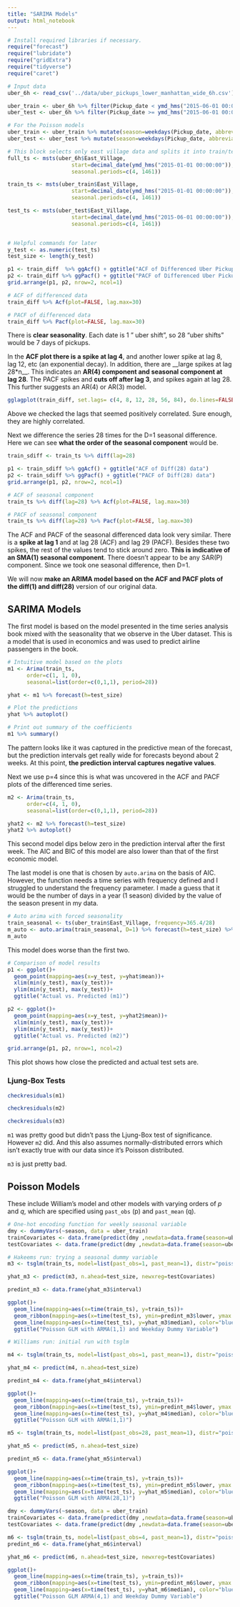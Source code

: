 ```yaml
---
title: "SARIMA Models"
output: html_notebook
---
```


```r
# Install required libraries if necessary.
require("forecast")
require("lubridate")
require("gridExtra")
require("tidyverse")
require("caret")
```

```r
# Input data
uber_6h <- read_csv('../data/uber_pickups_lower_manhattan_wide_6h.csv') # Point this to the directory and file

uber_train <- uber_6h %>% filter(Pickup_date < ymd_hms("2015-06-01 00:00:00")) # This gives us a training set for all 8 locations
uber_test <- uber_6h %>% filter(Pickup_date >= ymd_hms("2015-06-01 00:00:00"))

# For the Poisson models
uber_train <- uber_train %>% mutate(season=weekdays(Pickup_date, abbreviate=TRUE))
uber_test <- uber_test %>% mutate(season=weekdays(Pickup_date, abbreviate=TRUE))

```

```r
# This block selects only east village data and splits it into train/test sets
full_ts <- msts(uber_6h$East_Village,
                    start=decimal_date(ymd_hms("2015-01-01 00:00:00")),
                    seasonal.periods=c(4, 1461))

train_ts <- msts(uber_train$East_Village,
                    start=decimal_date(ymd_hms("2015-01-01 00:00:00")),
                    seasonal.periods=c(4, 1461))

test_ts <- msts(uber_test$East_Village,
                    start=decimal_date(ymd_hms("2015-06-01 00:00:00")),
                    seasonal.periods=c(4, 1461))


# Helpful commands for later
y_test <- as.numeric(test_ts)
test_size <- length(y_test)
```

```r
p1 <- train_diff  %>% ggAcf() + ggtitle("ACF of Differenced Uber Pickups")
p2 <- train_diff %>% ggPacf() + ggtitle("PACF of Differenced Uber Pickups")
grid.arrange(p1, p2, nrow=2, ncol=1)
```


```r
# ACF of differenced data
train_diff %>% Acf(plot=FALSE, lag.max=30)
```

```r
# PACF of differenced data
train_diff %>% Pacf(plot=FALSE, lag.max=30)
```


There is __clear seasonality__. Each date is 1 " uber shift", so 28 "uber shifts" would be 7 days of pickups.

In the __ACF plot there is a spike at lag 4__, and another lower spike at lag 8, lag 12, etc (an exponential decay). In addition, there are __large spikes at lag 28*n__. This indicates an __AR(4) component and seasonal component at lag 28__. The PACF spikes and __cuts off after lag 3__, and spikes again at lag 28. This further suggests an AR(4) or AR(3) model.

```r
gglagplot(train_diff, set.lags= c(4, 8, 12, 28, 56, 84), do.lines=FALSE, colour=FALSE) + ggtitle("Autocorrelation for different lags: Train Diff")
```

Above we checked the lags that seemed positively correlated. Sure enough, they are highly correlated.


Next we difference the series 28 times for the D=1 seasonal difference. Here we can see __what the order of the seasonal component__ would be.

```r
train_sdiff <- train_ts %>% diff(lag=28)

p1 <- train_sdiff %>% ggAcf() + ggtitle("ACF of Diff(28) data")
p2 <- train_sdiff %>% ggPacf() + ggtitle("PACF of Diff(28) data")
grid.arrange(p1, p2, nrow=2, ncol=1)
```


```r
# ACF of seasonal component
train_ts %>% diff(lag=28) %>% Acf(plot=FALSE, lag.max=30) 
```

```r
# PACF of seasonal component
train_ts %>% diff(lag=28) %>% Pacf(plot=FALSE, lag.max=30) 
```

The ACF and PACF of the seasonal differenced data look very similar. There is a __spike at lag 1__ and at lag 28 (ACF) and lag 29 (PACF). Besides these two spikes, the rest of the values tend to stick around zero. __This is indicative of an SMA(1) seasonal component__. There doesn't appear to be any SAR(P) component. Since we took one seasonal difference, then D=1.

We will now __make an ARIMA model based on the ACF and PACF plots of the diff(1) and diff(28)__ version of our original data. 


## SARIMA Models


The first model is based on the model presented in the time series analysis book mixed with the seasonality that we observe in the Uber dataset. This is a model that is used in economics and was used to predict airline passengers in the book. 

```r
# Intuitive model based on the plots
m1 <- Arima(train_ts, 
      order=c(1, 1, 0), 
      seasonal=list(order=c(0,1,1), period=28))

yhat <- m1 %>% forecast(h=test_size)

# Plot the predictions
yhat %>% autoplot()

# Print out summary of the coefficients
m1 %>% summary()
```

The pattern looks like it was captured in the predictive mean of the forecast, but the prediction intervals get really wide for forecasts beyond about 2 weeks. At this point, __the prediction interval captures negative values__. 

Next we use p=4 since this is what was uncovered in the ACF and PACF plots of the differenced time series.


```r
m2 <- Arima(train_ts, 
      order=c(4, 1, 0), 
      seasonal=list(order=c(0,1,1), period=28))

yhat2 <- m2 %>% forecast(h=test_size)
yhat2 %>% autoplot()
```

This second model dips below zero in the prediction interval after the first week. The AIC and BIC of this model are also lower than that of the first economic model.

The last model is one that is chosen by `auto.arima` on the basis of AIC. However, the function needs a time series with frequency defined and I struggled to understand the frequency parameter. I made a guess that it would be the number of days in a year (1 season) divided by the value of the season present in my data.

```r
# Auto arima with forced seasonality
train_seasonal <- ts(uber_train$East_Village, frequency=365.4/28)
m_auto <- auto.arima(train_seasonal, D=1) %>% forecast(h=test_size) %>% autoplot()
m_auto 
```

This model does worse than the first two. 

```r
# Comparison of model results
p1 <- ggplot()+
  geom_point(mapping=aes(x=y_test, y=yhat$mean))+
  xlim(min(y_test), max(y_test))+
  ylim(min(y_test), max(y_test))+
  ggtitle("Actual vs. Predicted (m1)")

p2 <- ggplot()+
  geom_point(mapping=aes(x=y_test, y=yhat2$mean))+
  xlim(min(y_test), max(y_test))+
  ylim(min(y_test), max(y_test))+
  ggtitle("Actual vs. Predicted (m2)")

grid.arrange(p1, p2, nrow=1, ncol=2)
```

This plot shows how close the predicted and actual test sets are.

### Ljung-Box Tests

```r
checkresiduals(m1)
```

```r
checkresiduals(m2)
```


```r
checkresiduals(m3)
```


`m1` was pretty good but didn't pass the Ljung-Box test of significance. However `m2` did. And this also assumes normally-distributed errors which isn't exactly true with our data since it's Poisson distributed. 

`m3` is just pretty bad.


## Poisson Models

These include William's model and other models with varying orders of $p$ and $q$, which are specified using `past_obs` (p) and `past_mean` (q).

```r
# One-hot encoding function for weekly seasonal variable
dmy <- dummyVars(~season, data = uber_train)
trainCovariates <- data.frame(predict(dmy ,newdata=data.frame(season=uber_train$season)))
testCovariates <- data.frame(predict(dmy ,newdata=data.frame(season=uber_test$season)))
```


```r
# Hakeems run: trying a seasonal dummy variable
m3 <- tsglm(train_ts, model=list(past_obs=1, past_mean=1), distr="poisson", xreg=trainCovariates)

yhat_m3 <- predict(m3, n.ahead=test_size, newxreg=testCovariates)

predint_m3 <- data.frame(yhat_m3$interval)

ggplot()+
  geom_line(mapping=aes(x=time(train_ts), y=train_ts))+
  geom_ribbon(mapping=aes(x=time(test_ts), ymin=predint_m3$lower, ymax = predint_m3$upper), fill="blue", alpha=0.5)+
  geom_line(mapping=aes(x=time(test_ts), y=yhat_m3$median), color="blue")+
  ggtitle("Poisson GLM with ARMA(1,1) and Weekday Dummy Variable")
```

```r
# Williams run: initial run with tsglm

m4 <- tsglm(train_ts, model=list(past_obs=1, past_mean=1), distr="poisson")

yhat_m4 <- predict(m4, n.ahead=test_size)

predint_m4 <- data.frame(yhat_m4$interval)

ggplot()+
  geom_line(mapping=aes(x=time(train_ts), y=train_ts))+
  geom_ribbon(mapping=aes(x=time(test_ts), ymin=predint_m4$lower, ymax = predint_m4$upper), fill="blue", alpha=0.5)+
  geom_line(mapping=aes(x=time(test_ts), y=yhat_m4$median), color="blue")+
  ggtitle("Poisson GLM with ARMA(1,1)")
```

```r
m5 <- tsglm(train_ts, model=list(past_obs=28, past_mean=1), distr="poisson")

yhat_m5 <- predict(m5, n.ahead=test_size)

predint_m5 <- data.frame(yhat_m5$interval)

ggplot()+
  geom_line(mapping=aes(x=time(train_ts), y=train_ts))+
  geom_ribbon(mapping=aes(x=time(test_ts), ymin=predint_m5$lower, ymax = predint_m5$upper), fill="blue", alpha=0.5)+
  geom_line(mapping=aes(x=time(test_ts), y=yhat_m5$median), color="blue")+
  ggtitle("Poisson GLM with ARMA(28,1)")
```

```r
dmy <- dummyVars(~season, data = uber_train)
trainCovariates <- data.frame(predict(dmy ,newdata=data.frame(season=uber_train$season)))
testCovariates <- data.frame(predict(dmy ,newdata=data.frame(season=uber_test$season)))

m6 <- tsglm(train_ts, model=list(past_obs=4, past_mean=1), distr="poisson", xreg=trainCovariates)
predint_m6 <- data.frame(yhat_m6$interval)

yhat_m6 <- predict(m6, n.ahead=test_size, newxreg=testCovariates)

ggplot()+
  geom_line(mapping=aes(x=time(train_ts), y=train_ts))+
  geom_ribbon(mapping=aes(x=time(test_ts), ymin=predint_m6$lower, ymax = predint_m6$upper), fill="blue", alpha=0.5)+
  geom_line(mapping=aes(x=time(test_ts), y=yhat_m6$median), color="blue")+
  ggtitle("Poisson GLM ARMA(4,1) and Weekday Dummy Variable")
```
